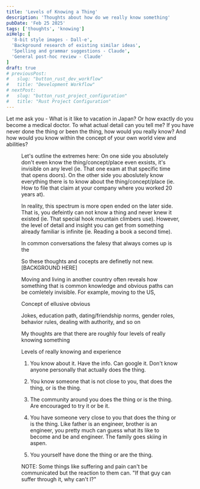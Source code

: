 ```yaml
---
title: 'Levels of Knowing a Thing'
description: 'Thoughts about how do we really know something'
pubDate: 'Feb 25 2025'
tags: ['thoughts', 'knowing']
aiHelp: [
  '8-bit style images - Dall-e',
  'Background research of existing similar ideas',
  'Spelling and grammar suggestions - Claude',
  'General post-hoc review - Claude'
]
draft: true
# previousPost:
#   slug: "button_rust_dev_workflow"
#   title: "Development Workflow"
# nextPost: 
#   slug: "button_rust_project_configuration"
#   title: "Rust Project Configuration"
---
```


Let me ask you - What is it like to vacation in Japan? Or how exactly do
you become a medical doctor. To what actual detail can
you tell me? If you have never done the thing or been the thing, how would you really know?
And how would you know within the concept of your own world view and abilities?

<Figure
  src={tba}
  caption="Shhhhhhh ssssecret ...."
  url="TODO"
/>

Let's outline the extremes here: On one side you absolutely don't even
know the thing/concept/place even exsists, it's invisible on any level
(ie. That one exam at that specific time that opens doors).
On the other side you aboslutely know everything there is to know about
the thing/concept/place (ie. How to file that claim at your company where
you worked 20 years at).

In reality, this spectrum is more open ended on the later side. That is, you defeintly
can not know a thing and never knew it existed (ie. That special hook
mountain climbers use). However, the level of detail and insight you can get
from something already familiar is infinite (ie. Reading a book a second time).

In common conversations the falesy that always comes up is the 

So these thoughts and cocepts are definetly not new. [BACKGROUND HERE]


Moving and living in another country often reveals how something that
is common knowledge and obvious paths can be comletely invisible.
For example, moving to the US, 

Concept of ellusive obvious

Jokes, education path, dating/friendship norms, gender roles, behavior rules,
dealing with authority, and so on



My thoughts are that there are roughly four levels of really
knowing something


Levels of really knowing and experience

1. You know about it. Have the info. Can google it. Don't know anyone
   personally that actually does the thing.

2. You know someone that is not close to you, that does the thing, or is the thing.

3. The community around you does the thing or is the thing. Are encouraged to try
   it or be it.

4. You have someone very close to you that does the thing or is the thing.
   Like father is an engineer, brother is an engineer, you pretty much can guess
   what its like to become and be and engineer. The family goes skiing in
   aspen.

5. You yourself have done the thing or are the thing.

NOTE: Some things like suffering and pain can't be communicated but the
reaction to them can. "If that guy can suffer through it, why can't I?"







